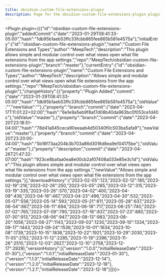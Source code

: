 ---
title: obsidian-custom-file-extensions-plugin
description: Page for the obsidian-custom-file-extensions-plugin plugin.
---


<Plugin plugin={({"id":"obsidian-custom-file-extensions-plugin","addedCommit":{"date":"2023-01-29T08:41:33-05:00","hash":"1db95b1aeb53ffc33fcbb865fee865b581e4575a"},"initialEntry":{"id":"obsidian-custom-file-extensions-plugin","name":"Custom File Extensions and Types","author":"MeepTech","description":"This plugin allows simple and modular control over what views open what file extensions from the app settings.","repo":"MeepTech/obsidian-custom-file-extensions-plugin","branch":"master"},"currentEntry":{"id":"obsidian-custom-file-extensions-plugin","name":"Custom File Extensions and Types","author":"MeepTech","description":"Allows simple and modular control over what views open what file extensions from the app settings.","repo":"MeepTech/obsidian-custom-file-extensions-plugin"},"changeHistory":[{"property":"Plugin Added","commit":{"date":"2023-01-29T08:41:33-05:00","hash":"1db95b1aeb53ffc33fcbb865fee865b581e4575a"},"oldValue":"","newValue":""},{"property":"branch","commit":{"date":"2023-04-17T11:01:22+02:00","hash":"6e1e9a5eb9f8af7d08b40da963bc0f053ce1d40c"},"oldValue":"master"},{"property":"branch","commit":{"date":"2023-04-20T23:18:51-04:00","hash":"78d41a845ceca90eeaab4d50340f0c503ba5afa9"},"newValue":"master"},{"property":"branch","commit":{"date":"2023-04-20T23:20:00-04:00","hash":"5b16f73aa204b3b703a86d3016d8ea9e104175be"},"oldValue":"master"},{"property":"description","commit":{"date":"2023-04-26T21:47:32-07:00","hash":"923ce8bafaa0ea8e00cb2af07408a033e85e3c1d"},"oldValue":"This plugin allows simple and modular control over what views open what file extensions from the app settings.","newValue":"Allows simple and modular control over what views open what file extensions from the app settings."}],"downloadHistory":{"2023-02-05":123,"2023-02-12":185,"2023-02-19":216,"2023-02-26":250,"2023-03-05":285,"2023-03-12":315,"2023-03-19":335,"2023-03-26":370,"2023-04-02":400,"2023-04-09":436,"2023-04-16":467,"2023-04-23":496,"2023-04-30":532,"2023-05-07":556,"2023-05-14":593,"2023-05-21":611,"2023-05-28":637,"2023-06-04":667,"2023-06-11":694,"2023-06-18":717,"2023-06-25":740,"2023-07-02":765,"2023-07-09":790,"2023-07-16":837,"2023-07-23":880,"2023-07-30":913,"2023-08-06":947,"2023-08-13":983,"2023-08-20":1056,"2023-08-27":1143,"2023-09-03":1230,"2023-09-10":1334,"2023-09-17":1443,"2023-09-24":1536,"2023-10-01":1634,"2023-10-08":1739,"2023-10-15":1836,"2023-10-22":1921,"2023-10-29":2030,"2023-11-05":2152,"2023-11-12":2285,"2023-11-19":2396,"2023-11-26":2510,"2023-12-03":2627,"2023-12-10":2758,"2023-12-17":2929},"versionHistory":[{"version":"1.0.0","initialReleaseDate":"2023-01-30"},{"version":"1.0.1","initialReleaseDate":"2023-01-30"},{"version":"1.1.0","initialReleaseDate":"2023-12-14"},{"version":"1.2.0","initialReleaseDate":"2023-12-18"},{"version":"1.2.1","initialReleaseDate":"2023-12-18"}]})}></Plugin>